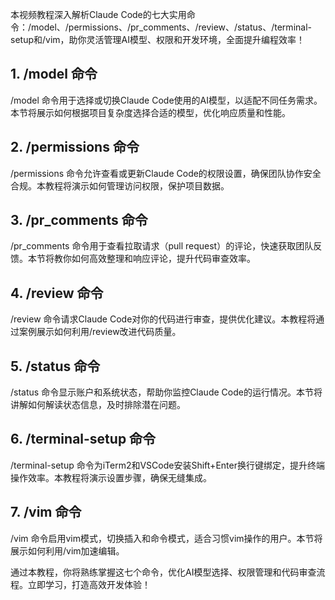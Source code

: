 本视频教程深入解析Claude Code的七大实用命令：/model、/permissions、/pr_comments、/review、/status、/terminal-setup和/vim，助你灵活管理AI模型、权限和开发环境，全面提升编程效率！

## 1. /model 命令
/model 命令用于选择或切换Claude Code使用的AI模型，以适配不同任务需求。本节将展示如何根据项目复杂度选择合适的模型，优化响应质量和性能。

## 2. /permissions 命令
/permissions 命令允许查看或更新Claude Code的权限设置，确保团队协作安全合规。本教程将演示如何管理访问权限，保护项目数据。

## 3. /pr_comments 命令
/pr_comments 命令用于查看拉取请求（pull request）的评论，快速获取团队反馈。本节将教你如何高效整理和响应评论，提升代码审查效率。

## 4. /review 命令
/review 命令请求Claude Code对你的代码进行审查，提供优化建议。本教程将通过案例展示如何利用/review改进代码质量。

## 5. /status 命令
/status 命令显示账户和系统状态，帮助你监控Claude Code的运行情况。本节将讲解如何解读状态信息，及时排除潜在问题。

## 6. /terminal-setup 命令
/terminal-setup 命令为iTerm2和VSCode安装Shift+Enter换行键绑定，提升终端操作效率。本教程将演示设置步骤，确保无缝集成。

## 7. /vim 命令
/vim 命令启用vim模式，切换插入和命令模式，适合习惯vim操作的用户。本节将展示如何利用/vim加速编辑。

通过本教程，你将熟练掌握这七个命令，优化AI模型选择、权限管理和代码审查流程。立即学习，打造高效开发体验！

